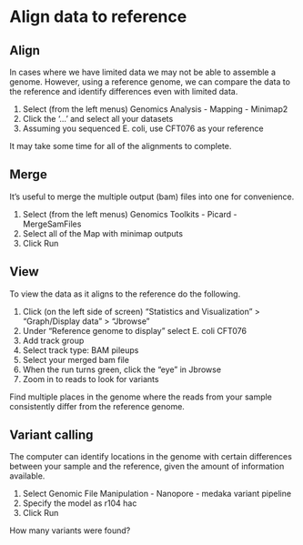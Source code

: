 # Align data to reference {#align2}

## Align

In cases where we have limited data we may not be able to assemble a genome. However, using a reference genome, we can compare the data to the reference and identify differences even with limited data.

1. Select (from the left menus) Genomics Analysis - Mapping - Minimap2
2. Click the '...' and select all your datasets
3. Assuming you sequenced E. coli, use CFT076 as your reference

It may take some time for all of the alignments to complete.

## Merge

It's useful to merge the multiple output (bam) files into one for convenience.

1. Select (from the left menus) Genomics Toolkits - Picard - MergeSamFiles
2. Select all of the Map with minimap outputs
3. Click Run

## View

To view the data as it aligns to the reference do the following.

1. Click (on the left side of screen) "Statistics and Visualization" > "Graph/Display data" > "Jbrowse"
2. Under “Reference genome to display” select E. coli CFT076
3. Add track group
4. Select track type: BAM pileups
5. Select your merged bam file
6. When the run turns green, click the "eye" in Jbrowse
7. Zoom in to reads to look for variants

Find multiple places in the genome where the reads from your sample consistently differ from the reference genome.

## Variant calling

The computer can identify locations in the genome with certain differences between your sample and the reference, given the amount of information available.

1. Select Genomic File Manipulation - Nanopore - medaka variant pipeline
2. Specify the model as r104 hac
3. Click Run

How many variants were found?
